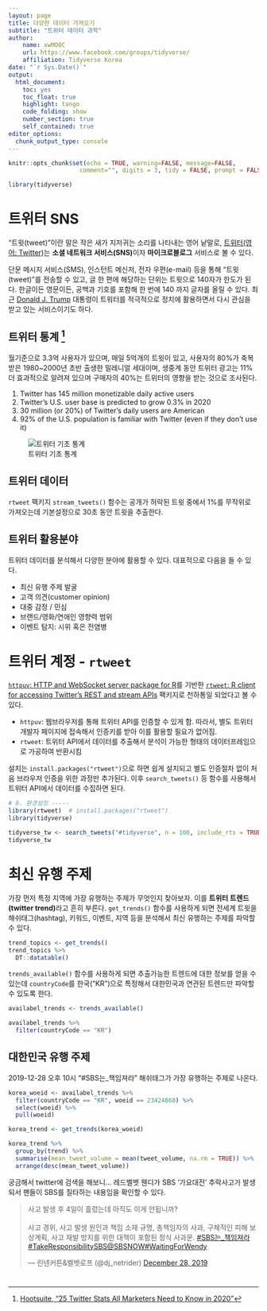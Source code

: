 ```yaml
---
layout: page
title: 다양한 데이터 가져오기
subtitle: "트위터 데이터 과학"
author:
    name: xwMOOC
    url: https://www.facebook.com/groups/tidyverse/
    affiliation: Tidyverse Korea
date: "`r Sys.Date()`"
output:
  html_document: 
    toc: yes
    toc_float: true
    highlight: tango
    code_folding: show
    number_section: true
    self_contained: true
editor_options: 
  chunk_output_type: console
---
```



```r
knitr::opts_chunk$set(echo = TRUE, warning=FALSE, message=FALSE,
                    comment="", digits = 3, tidy = FALSE, prompt = FALSE, fig.align = 'center')

library(tidyverse)
```

# 트위터 SNS {#twitter-sns}

"트윗(tweet)"이란 말은 작은 새가 지저귀는 소리를 나타내는 영어 낱말로, 
[트위터(영어: Twitter)](https://www.twitter.com/)는 **소셜 네트워크 서비스(SNS)**이자 **마이크로블로그** 서비스로 볼 수 있다.

단문 메시지 서비스(SMS), 인스턴트 메신저, 전자 우편(e-mail) 등을 통해 "트윗(tweet)"를 전송할 수 있고, 글 한 편에 해당하는 단위는 트윗으로 140자가 한도가 된다. 
한글이든 영문이든, 공백과 기호를 포함해 한 번에 140 까지 글자를 올릴 수 있다.
최근 [Donald J. Trump](https://twitter.com/realdonaldtrump) 대통령이 트워터를 적극적으로 정치에 활용하면서 다시 관심을 받고 있는 서비스이기도 하다.

## 트위터 통계 [^twitter-stats] {#twitter-stats}

[^twitter-stats]: [Hootsuite, "25 Twitter Stats All Marketers Need to Know in 2020"](https://blog.hootsuite.com/twitter-statistics/)

월기준으로 3.3억 사용자가 있으며, 매일 5억개의 트윗이 있고, 사용자의 80%가 축복받은 1980~2000년 초반 출생한 밀레니얼 세대이며, 생중계 동안 트위터 광고는 11% 더 효과적으로 알려져 있으며 구매자의 40%는 트위터의 영향을 받는 것으로 조사된다.

1. Twitter has 145 million monetizable daily active users
2. Twitter’s U.S. user base is predicted to grow 0.3% in 2020
3. 30 million (or 20%) of Twitter’s daily users are American
4. 92% of the U.S. population is familiar with Twitter (even if they don’t use it)

![트위터 기초 통계](fig/twitter-usage-statistics.png)

## 트위터 데이터 {#twitter-stats-data}

`rtweet` 팩키지 `stream_tweets()` 함수는 공개가 허락된 트윗 중에서 1%를 무작위로 가져오는데 기본설정으로 30초 동안 트윗을 추출한다.

## 트위터 활용분야 {#twitter-data-application}

트위터 데이터를 분석해서 다양한 분야에 활용할 수 있다. 대표적으로 다음을 들 수 있다.

- 최신 유행 주제 발굴
- 고객 의견(customer opinion)
- 대중 감정 / 민심
- 브랜드/영화/연애인 영향력 범위
- 이벤트 탐지: 시위 혹은 전염병

# 트위터 계정 - `rtweet` {#setup-twitter-account}

[`httpuv`: HTTP and WebSocket server package for R](https://github.com/rstudio/httpuv)를 기반한 [`rtweet`: R client for accessing Twitter’s REST and stream APIs](https://rtweet.info/) 팩키지로 천하통일 되었다고 볼 수 있다.

- `httpuv`: 웹브라우저를 통해 트위터 API를 인증할 수 있게 함. 따라서, 별도 트위터 개발자 페이지에 접속해서 인증키를 받아 이를 활용할 필요가 없어짐.
- `rtweet`: 트위터 API에서 데이터를 추출해서 분석이 가능한 형태의 데이터프레임으로 가공하여 반환시킴

설치는 `install.packages("rtweet")`으로 하면 쉽게 설치되고 별도 인증절차 없이 처음 브라우저 인증을 위한 과정만 추가된다. 이후 `search_tweets()` 등 함수를 사용해서 트위터 API에서 데이터를 수집하면 된다.

```r
# 0. 환경설정 -----
library(rtweet)  # install.packages("rtweet")
library(tidyverse)

tidyverse_tw <- search_tweets("#tidyverse", n = 100, include_rts = TRUE, lang = "en")
tidyverse_tw
```

# 최신 유행 주제 {#twitter-trends}

가장 먼저 특정 지역에 가장 유행하는 주제가 무엇인지 찾아보자. 이를 **트위터 트렌드(twitter trend)**라고 흔히 부른다. `get_trends()` 함수를 사용하게 되면 전세계 트윗을 해쉬태그(hashtag), 키워드, 이벤트, 지역 등을 분석해서 최신 유행하는 주제를 파악할 수 있다.

```r
trend_topics <- get_trends()
trend_topics %>% 
  DT::datatable()
```

`trends_available()` 함수를 사용하게 되면 추출가능한 트렌드에 대한 정보를 얻을 수 있는데 `countryCode`를 한국("KR")으로 특정해서 대한민국과 연관된 트렌드만 파악할 수 있도록 한다.

```r
availabel_trends <- trends_available()

availabel_trends %>% 
  filter(countryCode == "KR")
```

## 대한민국 유행 주제 {#trend-korea}

2019-12-28 오후 10시 "#SBS는_책임져라" 해쉬태그가 가장 유행하는 주제로 나온다.

```r
korea_woeid <- availabel_trends %>% 
  filter(countryCode == "KR", woeid == 23424868) %>% 
  select(woeid) %>% 
  pull(woeid)

korea_trend <- get_trends(korea_woeid)

korea_trend %>% 
  group_by(trend) %>% 
  summarise(mean_tweet_volume = mean(tweet_volume, na.rm = TRUE)) %>% 
  arrange(desc(mean_tweet_volume))
```

궁금해서 twitter에 검색을 해보니... 레드벨벳 웬디가 SBS '가요대전' 추락사고가 발생되서 팬들이 SBS를 질타하는 내용임을 확인할 수 있다. 

<blockquote class="twitter-tweet"><p lang="ko" dir="ltr">사고 발생 후 4일이 흘렀는데 아직도 이게 안됩니까?<br><br>사고 경위, 사고 발생 원인과 책임 소재 규명, 총책임자의 사과, 구체적인 피해 보상계획, 사고 재발 방지를 위한 대책이 포함된 정식 사과문. <a href="https://twitter.com/hashtag/SBS%EB%8A%94_%EC%B1%85%EC%9E%84%EC%A0%B8%EB%9D%BC?src=hash&amp;ref_src=twsrc%5Etfw">#SBS는_책임져라</a><a href="https://twitter.com/hashtag/TakeResponsibilitySBS?src=hash&amp;ref_src=twsrc%5Etfw">#TakeResponsibilitySBS</a><a href="https://twitter.com/SBSNOW?ref_src=twsrc%5Etfw">@SBSNOW</a><a href="https://twitter.com/hashtag/WaitingForWendy?src=hash&amp;ref_src=twsrc%5Etfw">#WaitingForWendy</a></p>&mdash; 린넨커튼&amp;벨벳로프 (@dj_netrider) <a href="https://twitter.com/dj_netrider/status/1210844831963996160?ref_src=twsrc%5Etfw">December 28, 2019</a></blockquote> <script async src="https://platform.twitter.com/widgets.js" charset="utf-8"></script>

# 
